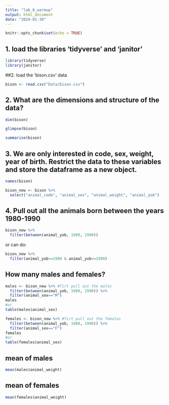 ```yaml
---
title: "lab_6_warmup"
output: html_document
date: "2024-01-30"
---
```


```r
knitr::opts_chunk$set(echo = TRUE)
```

## 1. load the libraries 'tidyverse' and 'janitor' 
```r
library(tidyverse)
library(janitor)
```
##2. load the 'bison.csv' data

```r
bison <- read.csv("Data/bison.csv")
```


## 2. What are the dimensions and structure of the data?

```r
dim(bison)
```

```r
glimpse(bison)
```
```r
summarise(bison)
```

## 3. We are only interested in code, sex, weight, year of birth. Restrict the data to these variables and store the dataframe as a new object.

```r
names(bison)
```


```r
bison_new <- bison %>% 
  select("animal_code", "animal_sex", "animal_weight", "animal_yob")
```

## 4. Pull out all the animals born between the years 1980-1990

```r
bison_new %>% 
  filter(between(animal_yob, 1980, 1990))

```
or can do:
```r
bison_new %>% 
  filter(animal_yob>=1980 & animal_yob<=1990)
```

## How many males and females?

```r
males <- bison_new %>% #firt pull out the males
  filter(between(animal_yob, 1980, 1990)) %>% 
  filter(animal_sex=="M")
males
#or
table(males$animal_sex)
```

```r
females <- bison_new %>% #firt pull out the females
  filter(between(animal_yob, 1980, 1990)) %>% 
  filter(animal_sex=="F")
females
#or
table(females$animal_sex)
```
## mean of males
```r
mean(males$animal_weight)
```


## mean of females
```r
mean(females$animal_weight)
```


